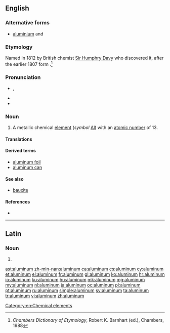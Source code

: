 ==English==
{{wikipedia}}

===Alternative forms===
* [[aluminium]] {{qualifier|British}} and {{qualifier|sciences}}

===Etymology===
Named in 1812 by British chemist [[w:Sir Humphry Davy|Sir Humphry Davy]] who discovered it, after the earlier 1807 {{etyl|NL.}} form {{term|alumium}}.<ref>''Chambers Dictionary of Etymology'', Robert K. Barnhart (ed.), Chambers, 1988</ref>

===Pronunciation===
* {{IPA|/ə.ˈlu.mɪ̆.ˌnə̆m/}}, {{X-SAMPA|/@"lumIn@m/|/@"lum@n@m/}}
* {{audio|en-us-aluminum.ogg|Audio (US)}}
* {{audio|En-uk-aluminum.ogg|Audio (UK)}}

===Noun===
{{en-noun|-}}

# A metallic chemical [[element]] (''symbol'' [[Al]]) with an [[atomic number]] of 13.

====Translations====
{{trans-see|aluminium}}

====Derived terms====
* [[aluminum foil]]
* [[aluminum can]]

====See also====
* [[bauxite]]

====References====
<references/>
* {{R:BBS}}

[[Category:en:Chemical elements]]

----

==Latin==

===Noun===
{{la-noun-form|alūminum}}

# {{inflection of|alumen|alūmen|gen|p|lang=la}}

[[ast:aluminum]]
[[zh-min-nan:aluminum]]
[[ca:aluminum]]
[[cs:aluminum]]
[[cy:aluminum]]
[[et:aluminum]]
[[el:aluminum]]
[[fr:aluminum]]
[[gl:aluminum]]
[[ko:aluminum]]
[[hr:aluminum]]
[[io:aluminum]]
[[ku:aluminum]]
[[hu:aluminum]]
[[mk:aluminum]]
[[mg:aluminum]]
[[my:aluminum]]
[[nl:aluminum]]
[[ja:aluminum]]
[[oc:aluminum]]
[[pl:aluminum]]
[[pt:aluminum]]
[[ru:aluminum]]
[[simple:aluminum]]
[[sv:aluminum]]
[[ta:aluminum]]
[[tr:aluminum]]
[[vi:aluminum]]
[[zh:aluminum]]